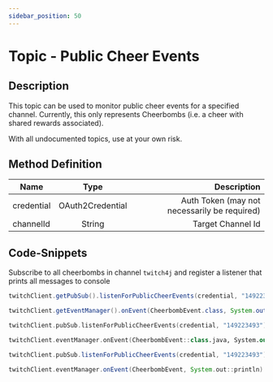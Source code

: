 ```yaml
---
sidebar_position: 50
---
```



# Topic - Public Cheer Events

## Description

This topic can be used to monitor public cheer events for a specified channel. Currently, this only represents Cheerbombs (i.e. a cheer with shared rewards associated).

With all undocumented topics, use at your own risk.

## Method Definition

| Name          | Type      | Description  |
| ------------- |:---------:| -----------------:|
| credential | OAuth2Credential | Auth Token (may not necessarily be required) |
| channelId | String | Target Channel Id |

## Code-Snippets

Subscribe to all cheerbombs in channel `twitch4j` and register a listener that prints all messages to console

<Tabs groupId="code">
<TabItem value="java" label="Java">

```java
twitchClient.getPubSub().listenForPublicCheerEvents(credential, "149223493");

twitchClient.getEventManager().onEvent(CheerbombEvent.class, System.out::println);
```

</TabItem>
<TabItem value="kotlin" label="Kotlin">

```kotlin
twitchClient.pubSub.listenForPublicCheerEvents(credential, "149223493")

twitchClient.eventManager.onEvent(CheerbombEvent::class.java, System.out::println)
```

</TabItem>
<TabItem value="groovy" label="Groovy">

```groovy
twitchClient.pubSub.listenForPublicCheerEvents(credential, "149223493")

twitchClient.eventManager.onEvent(CheerbombEvent, System.out::println)
```

</TabItem>
</Tabs>
